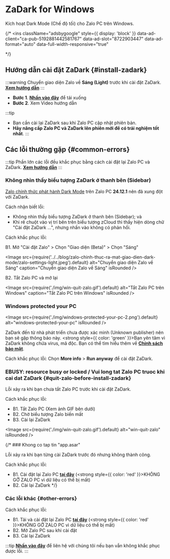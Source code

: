 
# ZaDark for Windows

Kích hoạt Dark Mode (Chế độ tối) cho Zalo PC trên Windows.

{/* <AdsByGoogle>
  <ins
    className="adsbygoogle"
    style={{ display: 'block' }}
    data-ad-client="ca-pub-5192881442581767"
    data-ad-slot="8722903447"
    data-ad-format="auto"
    data-full-width-responsive="true"
  ></ins>
</AdsByGoogle> */}

## Hướng dẫn cài đặt ZaDark \{#install-zadark}

:::warning
Chuyển giao diện Zalo về **Sáng (Light)** trước khi cài đặt ZaDark. <a href="/blog/noti#khắc-phục-lỗi-zadark-trên-zalo-pc-24121-trở-lên" target="_blank">**Xem hướng dẫn**</a>
:::

- **Bước 1**. <a href="/download/windows?utm_source=zadark&utm_medium=tutorial&utm_campaign=download_campaign" target="_blank">**Nhấn vào đây**</a> để tải xuống
- **Bước 2**. Xem Video hướng dẫn

<YouTube videoId="gG3ij89jRKI" title="ZaDark for Windows | Hướng dẫn cài đặt ZaDark 8.2 trở lên | zadark.com" />

:::tip
- Bạn cần cài lại ZaDark sau khi Zalo PC cập nhật phiên bản.
- **Hãy nâng cấp Zalo PC và ZaDark lên phiên mới để có trải nghiệm tốt nhất**.
:::

<AdsByGoogle>
  <ins
    className="adsbygoogle"
    style={{ display: 'block', textAlign: 'center' }}
    data-ad-layout="in-article"
    data-ad-format="fluid"
    data-ad-client="ca-pub-5192881442581767"
    data-ad-slot="6596816445"
  ></ins>
</AdsByGoogle>

## Các lỗi thường gặp \{#common-errors}

:::tip
Phần lớn các lỗi đều khắc phục bằng cách cài đặt lại Zalo PC và ZaDark. [**Xem hướng dẫn**](#other-errors)
:::

### Không nhìn thấy biểu tượng ZaDark ở thanh bên (Sidebar)

[Zalo chính thức phát hành Dark Mode](https://zadark.com/blog/zalo-chinh-thuc-ra-mat-giao-dien-dark-mode) trên Zalo PC **24.12.1** nên đã xung đột với ZaDark.

Cách nhận biết lỗi:
- Không nhìn thấy biểu tượng ZaDark ở thanh bên (Sidebar); và
- Khi rê chuột vào vị trí bên trên biểu tượng zCloud thì thấy hiện dòng chữ "Cài đặt ZaDark ...", nhưng nhấn vào không có phản hồi.

Cách khắc phục lỗi:

B1. Mở "Cài đặt Zalo" > Chọn "Giao diện (Beta)" > Chọn "Sáng"

<Image
  src={require('../../blog/zalo-chinh-thuc-ra-mat-giao-dien-dark-mode/zalo-settings-light.jpeg').default}
  alt="Chuyển giao diện Zalo về Sáng"
  caption="Chuyển giao diện Zalo về Sáng"
  isRounded
/>

B2. Tắt Zalo PC và mở lại

<Image src={require('./img/win-quit-zalo.gif').default} alt="Tắt Zalo PC trên Windows" caption="Tắt Zalo PC trên Windows" isRounded />

### Windows protected your PC

<Image src={require('./img/windows-protected-your-pc-2.png').default} alt="windows-protected-your-pc" isRounded />

ZaDark đến từ nhà phát triển chưa được xác minh (Unknown publisher) nên bạn sẽ gặp thông báo này. <strong style={{ color: 'green' }}>Bạn yên tâm vì ZaDark không chứa virus, mã độc</strong>. Bạn có thể tìm hiểu thêm về [**Chính sách bảo mật**](/privacy-policy).

Cách khắc phục lỗi: Chọn **More info** > **Run anyway** để cài đặt ZaDark.

### EBUSY: resource busy or locked / Vui long tat Zalo PC truoc khi cai dat ZaDark \{#quit-zalo-before-install-zadark}

Lỗi xảy ra khi bạn chưa tắt Zalo PC trước khi cài đặt ZaDark.

Cách khắc phục lỗi:

- B1. Tắt Zalo PC (Xem ảnh GIF bên dưới)
- B2. Chờ biểu tượng Zalo biến mất
- B3. Cài lại ZaDark

<Image src={require('./img/win-quit-zalo.gif').default} alt="win-quit-zalo" isRounded />

{/* ### Khong co tap tin "app.asar"

Lỗi xảy ra khi bạn từng cài ZaDark trước đó nhưng không thành công.

Cách khắc phục lỗi:
- B1. Cài đặt lại Zalo PC [**tại đây**](https://zalo.me/pc) (<strong style={{ color: 'red' }}>KHÔNG GỠ ZALO PC</strong> vì dữ liệu có thể bị mất)
- B2. Cài lại ZaDark */}

### Các lỗi khác \{#other-errors}

Cách khắc phục lỗi:

- B1. Tải và cài đặt lại Zalo PC [**tại đây**](https://zalo.me/pc) (<strong style={{ color: 'red' }}>KHÔNG GỠ ZALO PC</strong> vì dữ liệu có thể bị mất)
- B2. Mở Zalo PC sau khi cài đặt
- B3. Cài lại ZaDark

:::tip
[**Nhấn vào đây**](../contact.mdx) để liên hệ với chúng tôi nếu bạn vẫn không khắc phục được lỗi.
:::
